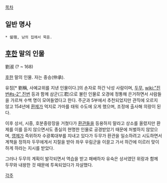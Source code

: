 [[목차]]
== 일반 명사 ==
 * 留宿, 남의 집에서 묵음.

== [[후한]] 말의 인물 ==
劉淑
(? ~ 168)

[[후한]] 말의 인물. 자는 중승(仲承).

유칭[* 劉稱, 사예교위를 지낸 인물이다.]의 손자로 하간 낙성 사람이며, [[두무]], [[wiki:"진번#s-2" 진번]] 등과 함께 삼군(三君)으로 불린 인물로 오경에 정통해 은거하면서 사람들을 가르쳐 수백 명이 모여들였다고 한다. 주군과 5부에서 추천되었지만 관직에 오르지 않고 154년에 [[환제]]가 억지로 가마를 태워 수도에 오게 했으며, 조정에 출사해 의랑이 된다.

이후 상서, 시중, 호분중랑장을 거쳤다가 [[환관]]들을 등용하지 말라고 상소를 올렸지만 환제를 이를 듣지 않으면서도 종실의 현명한 인물로 공경받았기 때문에 처벌하지 않았으며, [[영제]]가 즉위하자 수광록대부를 지내고 있다가 두무가 환관을 일소하려고 시도하면서 계책을 정하자 두무에게서 지절을 받아 좌우 우림군을 이끌고 가서 하간에 이르러 맞이하게 하라는 지시를 받았다. 

그러나 두무의 계획이 발각되면서 역습을 받고 패배하자 유숙은 상서였던 위랑과 함께 두무와 내왕한 것 때문에 투옥되었다가 자살했다.

[[각주]]
